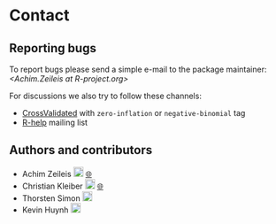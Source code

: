 # Contact

## Reporting bugs

To report bugs please send a simple e-mail to the package maintainer:
_&#x3c;&#x41;&#x63;&#x68;&#x69;&#x6d;&#x2e;&#x5a;&#x65;&#x69;&#x6c;&#x65;&#x69;&#x73;&#x20;&#x61;&#x74;&#x20;&#x52;&#x2d;&#x70;&#x72;&#x6f;&#x6a;&#x65;&#x63;&#x74;&#x2e;&#x6f;&#x72;&#x67;&#x3e;_

For discussions we also try to follow these channels:

* [CrossValidated](https://stats.StackExchange.com/questions/tagged/zero-inflation) with `zero-inflation` or `negative-binomial` tag
* [R-help](https://stat.ethz.ch/mailman/listinfo/R-help) mailing list


## Authors and contributors

* Achim Zeileis
  [![ORCID](orcid.svg){width=18px}](https://orcid.org/0000-0003-0918-3766)
  [🌐](https://www.zeileis.org/)
* Christian Kleiber
  [![ORCID](orcid.svg){width=18px}](https://orcid.org/0000-0002-6781-4733)
  [🌐](https://wwz.unibas.ch/en/kleiber/)
* Thorsten Simon
  [![ORCID](orcid.svg){width=18px}](https://orcid.org/0000-0002-3778-7738)
* Kevin Huynh
  [![ORCID](orcid.svg){width=18px}](https://orcid.org/0000-0002-4621-2274)
